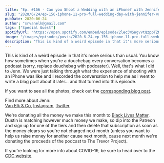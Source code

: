 ```yaml
---
title: "Ep. #156 - Can you Shoot a Wedding with an iPhone? with Jennifer Van Elk"
slug: "2020/6/24/ep-156-iphone-11-pro-full-wedding-day-with-jennifer-van-elk"
pubDate: 2020-06-24
author: "srvanelk@gmail.com"
tags: ["Special Guest"]
spotifyUrl: "https://open.spotify.com/embed/episode/2lec5WSWgvvtQzppTZMno7?utm_source=generator"
image: "/images/episodes/posts/2020-6-24-ep-156-iphone-11-pro-full-wedding-day-with-jennifer-van-elk/IMG_0342.webp"
description: "This is kind of a weird episode in that it's more serious than usual. You know how sometimes when you're a douchebag every conversation becomes a podcast (sorry, replace douchebag with podcaster). Well, that's what I did to Jenn. We were just talking through what the experience of shooting with an iPhone was like and I recorded the conversation to help me as I went to write a blog post about it later... and that turned into this episode."
---
```


This is kind of a weird episode in that it's more serious than usual. You know how sometimes when you're a douchebag every conversation becomes a podcast (sorry, replace douchebag with podcaster). Well, that's what I did to Jenn. We were just talking through what the experience of shooting with an iPhone was like and I recorded the conversation to help me as I went to write a blog post about it later... and that turned into this episode.

If you want to see all the photos, check out the [corresponding blog post](https://jennifervanelk.com/iphone-11-pro-wedding-full-day-from-getting-ready-till-night-shots/).

Find more about Jenn:  
[Van Elk & Co](http://vanelk.co/), [Instagram](https://www.instagram.com/jennvanelk/), [Twitter](https://twitter.com/jennvanelkphoto)

We're donating all the money we make this month to [Black Lives Matter](https://blacklivesmatter.com/). Dustin is matching however much money we make, so dip into the Patreon and sign up for one of the tiers and then delete that subscription as soon as the money clears so you're not charged next month (unless you want to help us raise money for another cause next month, cause next month we're donating the proceeds of the podcast to The Trevor Project).

If you're looking for more info about COVID-19, be sure to head over to the [CDC website](https://www.cdc.gov/coronavirus/2019-ncov/index.html).
